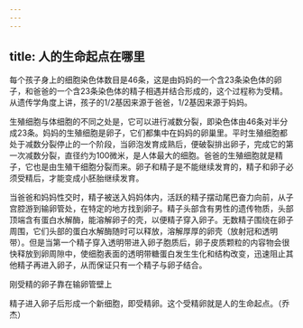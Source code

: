 ```yaml
---
---
---
```

title: 人的生命起点在哪里
---




每个孩子身上的细胞染色体数目是46条，这是由妈妈的一个含23条染色体的卵子，和爸爸的一个含23条染色体的精子相遇并结合形成的，这个过程称为受精。从遗传学角度上讲，孩子的1/2基因来源于爸爸，1/2基因来源于妈妈。

生殖细胞与体细胞的不同之处是，它可以进行减数分裂，即染色体由46条对半分成23条。妈妈的生殖细胞是卵子，它们都集中在妈妈的卵巢里。平时生殖细胞都处于减数分裂停止的一个阶段，当卵泡发育成熟后，便破裂排出卵子，完成它的第一次减数分裂，直径约为100微米，是人体最大的细胞。爸爸的生殖细胞就是精子，它也是由生殖干细胞分裂而来。卵子和精子是不能继续发育的，精子和卵子必须受精后，才能变成小胚胎继续发育。

当爸爸和妈妈性交时，精子被送入妈妈体内，活跃的精子摆动尾巴奋力向前，从子宫腔游到输卵管处，在特定的地方找到卵子。精子头部含有男性的遗传物质，头部顶端含有蛋白水解酶，能溶解卵子的壳，以便精子穿入卵子。无数精子围绕在卵子周围，它们头部的蛋白水解酶随时可以释放，溶解厚厚的卵壳（放射冠和透明带）。但是当第一个精子穿入透明带进入卵子胞质后，卵子皮质颗粒的内容物会很快释放到卵周隙中，使细胞表面的透明带糖蛋白发生生化和结构改变，迅速阻止其他精子再进入卵子，从而保证只有一个精子与卵子结合。

刚受精的卵子靠在输卵管壁上



精子进入卵子后形成一个新细胞，即受精卵。这个受精卵就是人的生命起点。（乔杰）